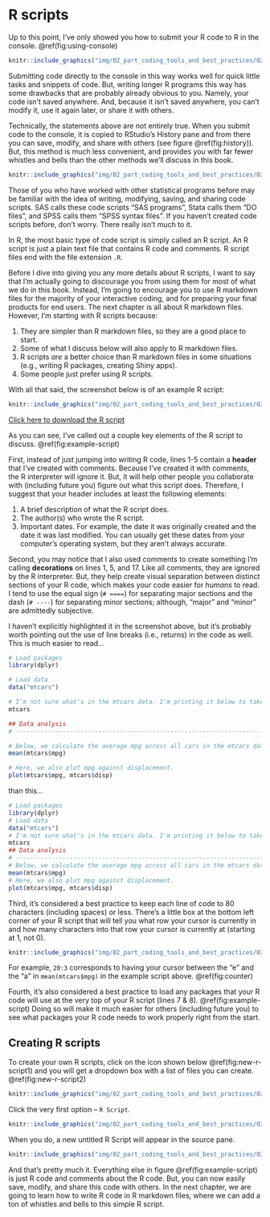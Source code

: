# R scripts

Up to this point, I've only showed you how to submit your R code to R in the console. \@ref(fig:using-console)

```r
knitr::include_graphics("img/02_part_coding_tools_and_best_practices/02_r_scripts/using_console.png")
```

Submitting code directly to the console in this way works well for quick little tasks and snippets of code. But, writing longer R programs this way has some drawbacks that are probably already obvious to you. Namely, your code isn't saved anywhere. And, because it isn't saved anywhere, you can't modify it, use it again later, or share it with others.

Technically, the statements above are not entirely true. When you submit code to the console, it is copied to RStudio's History pane and from there you can save, modify, and share with others (see figure \@ref(fig:history)). But, this method is much less convenient, and provides you with far fewer whistles and bells than the other methods we'll discuss in this book.

```r
knitr::include_graphics("img/02_part_coding_tools_and_best_practices/02_r_scripts/history.png")
```

Those of you who have worked with other statistical programs before may be familiar with the idea of writing, modifying, saving, and sharing code scripts. SAS calls these code scripts "SAS programs", Stata calls them "DO files", and SPSS calls them "SPSS syntax files". If you haven't created code scripts before, don't worry. There really isn't much to it. 

In R, the most basic type of code script is simply called an R script. An R script is just a plain text file that contains R code and comments. R script files end with the file extension `.R`. 

Before I dive into giving you any more details about R scripts, I want to say that I'm actually going to discourage you from using them for most of what we do in this book. Instead, I'm going to encourage you to use R markdown files for the majority of your interactive coding, and for preparing your final products for end users. The next chapter is all about R markdown files. However, I'm starting with R scripts because:

1. They are simpler than R markdown files, so they are a good place to start.   
2. Some of what I discuss below will also apply to R markdown files.    
3. R scripts _are_ a better choice than R markdown files in some situations (e.g., writing R packages, creating Shiny apps).   
4. Some people just prefer using R scripts.   

With all that said, the screenshot below is of an example R script:

```r
knitr::include_graphics("img/02_part_coding_tools_and_best_practices/02_r_scripts/example_script.png")
```

[Click here to download the R script](https://www.dropbox.com/s/k0yaydzqypc9yxt/chap_7_example_script.R?dl=1)

As you can see, I've called out a couple key elements of the R script to discuss. \@ref(fig:example-script) 

First, instead of just jumping into writing R code, lines 1-5 contain a **header** that I've created with comments. Because I've created it with comments, the R interpreter will ignore it. But, it will help other people you collaborate with (including future you) figure out what this script does. Therefore, I suggest that your header includes at least the following elements:

1. A brief description of what the R script does.   
2. The author(s) who wrote the R script.   
3. Important dates. For example, the date it was originally created and the date it was last modified. You can usually get these dates from your computer's operating system, but they aren't always accurate.    

Second, you may notice that I also used comments to create something I'm calling **decorations** on lines 1, 5, and 17. Like all comments, they are ignored by the R interpreter. But, they help create visual separation between distinct sections of your R code, which makes your code easier for _humans_ to read. I tend to use the equal sign (`# ====`) for separating major sections and the dash (`# ----`) for separating minor sections; although, "major" and "minor" are admittedly subjective. 

I haven't explicitly highlighted it in the screenshot above, but it's probably worth pointing out the use of line breaks (i.e., returns) in the code as well. This is much easier to read...

```r
# Load packages
library(dplyr)

# Load data
data("mtcars")

# I'm not sure what's in the mtcars data. I'm printing it below to take a look
mtcars

## Data analysis
# ----------------------------------------------------------------------------

# Below, we calculate the average mpg across all cars in the mtcars data frame.
mean(mtcars$mpg)

# Here, we also plot mpg against displacement.
plot(mtcars$mpg, mtcars$disp)
```

than this...

```r
# Load packages
library(dplyr)
# Load data
data("mtcars")
# I'm not sure what's in the mtcars data. I'm printing it below to take a look
mtcars
## Data analysis
# ----------------------------------------------------------------------------
# Below, we calculate the average mpg across all cars in the mtcars data frame.
mean(mtcars$mpg)
# Here, we also plot mpg against displacement.
plot(mtcars$mpg, mtcars$disp)
```

Third, it's considered a best practice to keep each line of code to 80 characters (including spaces) or less. There's a little box at the bottom left corner of your R script that will tell you what row your cursor is currently in and how many characters into that row your cursor is currently at (starting at 1, not 0). 

```r
knitr::include_graphics("img/02_part_coding_tools_and_best_practices/02_r_scripts/counter.png")
```

For example, `20:3` corresponds to having your cursor between the "e" and the "a" in `mean(mtcars$mpg)` in the example script above. \@ref(fig:counter)

Fourth, it's also considered a best practice to load any packages that your R code will use at the very top of your R script (lines 7 & 8). \@ref(fig:example-script) Doing so will make it much easier for others (including future you) to see what packages your R code needs to work properly right from the start.

## Creating R scripts

To create your own R scripts, click on the icon shown below \@ref(fig:new-r-script1) and you will get a dropdown box with a list of files you can create. \@ref(fig:new-r-script2)

```r
knitr::include_graphics("img/02_part_coding_tools_and_best_practices/02_r_scripts/new_r_script1.png")
```

Click the very first option – `R Script`. 

```r
knitr::include_graphics("img/02_part_coding_tools_and_best_practices/02_r_scripts/new_r_script2.png")
```

When you do, a new untitled R Script will appear in the source pane.

```r
knitr::include_graphics("img/02_part_coding_tools_and_best_practices/02_r_scripts/new_r_script3.png")
```

And that's pretty much it. Everything else in figure \@ref(fig:example-script) is just R code and comments about the R code. But, you can now easily save, modify, and share this code with others. In the next chapter, we are going to learn how to write R code in R markdown files, where we can add a ton of whistles and bells to this simple R script.
